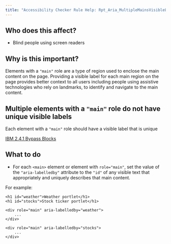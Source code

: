 ```yaml
---
title: "Accessibility Checker Rule Help: Rpt_Aria_MultipleMainsVisibleLabel_Implicit"
---
```


<div className="toolHelp">
<Row>
<Column colLg={5} colMd={3} colSm={4} className="toolLeft">

## Who does this affect?

* Blind people using screen readers

## Why is this important?

Elements with a `"main"` role are a type of region used to enclose the main content on the page. Providing a visible label for each main region on the page provides better context to all users including people using assistive technologies who rely on landmarks, to identify and navigate to the main content.

</Column>
<Column colLg={11} colMd={5} colSm={4} className="toolMain">

<div id="locLevel"></div>

## Multiple elements with a `"main"` role do not have unique visible labels
Each element with a `"main"` role should have a visible label that is unique

[IBM 2.4.1 Bypass Blocks](http://www.ibm.com/able/guidelines/ci162/bypass_blocks.html)

<div id="locSnippet"></div>

## What to do

 * For each `<main>` element or element with `role="main"`, set the value of the `"aria-labelledby"` attribute to the `"id"` of any visible text that appropriately and uniquely describes that main content.

For example:
```
<h1 id="weather">Weather portlet</h1>
<h1 id="stocks">Stock ticker portlet</h1>

<div role="main" aria-labelledby="weather">
    ...
</div>

<div role="main" aria-labelledby="stocks">
    ...
</div>
```


</Column>
</Row>
</div>
